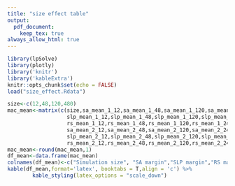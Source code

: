 ```yaml
---
title: "size effect table"
output: 
  pdf_document:
    keep_tex: true
always_allow_html: true
---
```


```r
library(lpSolve)
library(plotly)
library('knitr')
library('kableExtra')
knitr::opts_chunk$set(echo = FALSE)
load("size_effect.Rdata")
```


```r
size<-c(12,48,120,480)
mac_mean<-matrix(c(size,sa_mean_1_12,sa_mean_1_48,sa_mean_1_120,sa_mean_1_240,
                   slp_mean_1_12,slp_mean_1_48,slp_mean_1_120,slp_mean_1_240,
                   rs_mean_1_12,rs_mean_1_48,rs_mean_1_120,rs_mean_1_240,
                   sa_mean_2_12,sa_mean_2_48,sa_mean_2_120,sa_mean_2_240,
                   slp_mean_2_12,slp_mean_2_48,slp_mean_2_120,slp_mean_2_240,
                   rs_mean_2_12,rs_mean_2_48,rs_mean_2_120,rs_mean_2_240),ncol = 7)
mac_mean<-round(mac_mean,1)
df_mean<-data.frame(mac_mean)
colnames(df_mean)<-c("Simulation size", "SA margin","SLP margin","RS margin","SA margin","SLP margin","RS margin")
kable(df_mean,format='latex', booktabs = T,align = 'c') %>% 
        kable_styling(latex_options = "scale_down")
```
